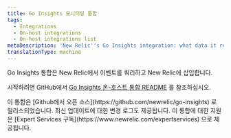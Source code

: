 ```yaml
---
title: Go Insights 모니터링 통합
tags:
  - Integrations
  - On-host integrations
  - On-host integrations list
metaDescription: 'New Relic''s Go Insights integration: what data it reports and how to configure it.'
translationType: machine
---
```


Go Insights 통합은 New Relic에서 이벤트를 쿼리하고 New Relic에 삽입합니다.

시작하려면 GitHub에서 [Go Insights 온-호스트 통합 README](https://github.com/newrelic/go-insights) 를 참조하십시오.

<Callout variant="tip">
  이 통합은 [Github에서 오픈 소스](https://github.com/newrelic/go-insights) 로 릴리스되었습니다. 최신 업데이트에 대한 변경 로그도 제공됩니다. 이 통합에 대한 지원은 [Expert Services 구독](https://www.newrelic.com/expertservices) 으로 제공됩니다.
</Callout>